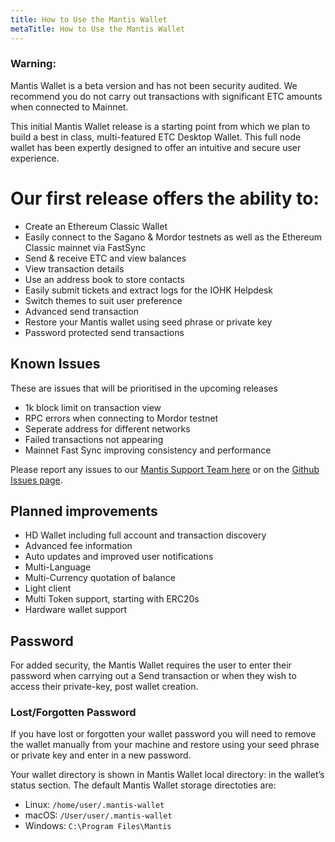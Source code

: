 ```yaml
---
title: How to Use the Mantis Wallet
metaTitle: How to Use the Mantis Wallet
---
```


### Warning:
Mantis Wallet is a beta version and has not been security audited. We recommend you do not carry out transactions with significant ETC amounts when connected to Mainnet.

This initial Mantis Wallet release is a starting point from which we plan to build a best in class, multi-featured ETC Desktop Wallet. This full node wallet has been expertly designed to offer an intuitive and secure user experience.

# Our first release offers the ability to:

* Create an Ethereum Classic Wallet
* Easily connect to the Sagano & Mordor testnets as well as the Ethereum Classic mainnet via FastSync
* Send & receive ETC and view balances
* View transaction details
* Use an address book to store contacts
* Easily submit tickets and extract logs for the IOHK Helpdesk
* Switch themes to suit user preference
* Advanced send transaction
* Restore your Mantis wallet using seed phrase or private key
* Password protected send transactions


## Known Issues
These are issues that will be prioritised in the upcoming releases

* 1k  block limit on transaction view
* RPC errors when connecting to Mordor testnet
* Seperate address for different networks
* Failed transactions not appearing
* Mainnet Fast Sync improving consistency and performance

Please report any issues to our [Mantis Support Team here](https://iohk.zendesk.com/hc/en-us/requests/new) or on the [Github Issues page](https://github.com/input-output-hk/mantis-wallet/issues).

## Planned improvements

* HD Wallet including full account and transaction discovery
* Advanced fee information
* Auto updates and improved user notifications
* Multi-Language
* Multi-Currency quotation of balance
* Light client
* Multi Token support, starting with ERC20s
* Hardware wallet support

## Password

For added security, the Mantis Wallet requires the user to enter their password when carrying out a Send transaction or when they wish to access their private-key, post wallet creation.

### Lost/Forgotten Password

If you have lost or forgotten your wallet password you will need to remove the wallet manually from your machine and restore using your seed phrase or private key and enter in a new password.

Your wallet directory is shown in Mantis Wallet local directory: in the wallet’s status section.
The default Mantis Wallet storage directoties are:

* Linux: `/home/user/.mantis-wallet`
* macOS: `/User/user/.mantis-wallet`
* Windows: `C:\Program Files\Mantis`

